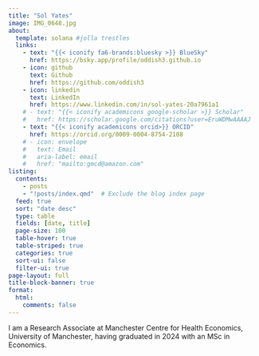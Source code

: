 ```yaml
---
title: "Sol Yates"
image: IMG_0648.jpg
about:
  template: solana #jolla trestles
  links:
    - text: "{{< iconify fa6-brands:bluesky >}} BlueSky"
      href: https://bsky.app/profile/oddish3.github.io
    - icon: github
      text: Github
      href: https://github.com/oddish3
    - icon: linkedin
      text: LinkedIn
      href: https://www.linkedin.com/in/sol-yates-20a7961a1
    # - text: "{{< iconify academicons google-scholar >}} Scholar"
    #   href: https://scholar.google.com/citations?user=EruWDMwAAAAJ
    - text: "{{< iconify academicons orcid>}} ORCID"
      href: https://orcid.org/0009-0004-8754-2108
    # - icon: envelope
    #   text: Email
    #   aria-label: email
    #   href: "mailto:gmcd@amazon.com"
listing:
  contents: 
    - posts
    - "!posts/index.qmd"  # Exclude the blog index page
  feed: true
  sort: "date desc"
  type: table
  fields: [date, title]
  page-size: 100
  table-hover: true
  table-striped: true
  categories: true
  sort-ui: false
  filter-ui: true
page-layout: full
title-block-banner: true
format: 
  html:
    comments: false
---
```


I am a Research Associate at Manchester Centre for Health Economics, University of Manchester, having graduated in 2024 with an MSc in Economics.


